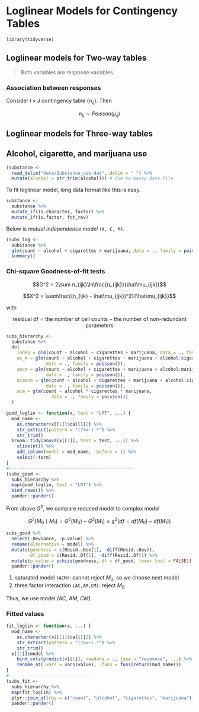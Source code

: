 # Loglinear Models for Contingency Tables

```r
library(tidyverse)
```

## Loglinear models for Two-way tables

> Both variables are response variables.

### Association between responses

Consider $I \times J$ contingency table $\{ n_{ij} \}$. Then

$$n_{ij} \sim Poisson(\mu_{ij})$$


## Loglinear models for Three-way tables

## Alcohol, cigarette, and marijuana use {-}

```r
(substance <-
  read_delim("data/Substance_use.dat", delim = " ") %>% 
  mutate(alcohol = str_trim(alcohol))) # due to messy data file
```

To fit loglinear model, long data format like this is easy.

```r
substance <-
  substance %>% 
  mutate_if(is.character, factor) %>% 
  mutate_if(is.factor, fct_rev)
```

Below is _mutual independence model_ `(A, C, M)`.

```r
(subs_log <-
  substance %>% 
  glm(count ~ alcohol + cigarettes + marijuana, data = ., family = poisson())) %>% 
  summary()
```

### Chi-square Goodness-of-fit tests

$$G^2 = 2\sum n_{ijk}\ln\frac{n_{ijk}}{\hat\mu_{ijk}}$$

$$X^2 = \sum\frac{(n_{ijk} - \hat\mu_{ijk})^2}{\hat\mu_{ijk}}$$

with

$$\text{residual df} = \text{the number of cell counts} - \text{the number of non-redundant parameters}$$

```r
subs_hierarchy <-
  substance %>% 
  do(
    indep = glm(count ~ alcohol + cigarettes + marijuana, data = ., family = poisson()),
    ac_m = glm(count ~ alcohol + cigarettes + marijuana + alcohol:cigarettes, 
               data = ., family = poisson()),
    amcm = glm(count ~ alcohol + cigarettes + marijuana + alcohol:marijuana + cigarettes:marijuana, 
               data = ., family = poisson()),
    acamcm = glm(count ~ alcohol + cigarettes + marijuana + alcohol:cigarettes + alcohol:marijuana + cigarettes:marijuana, 
               data = ., family = poisson()),
    acm = glm(count ~ alcohol * cigarettes * marijuana, 
                 data = ., family = poisson())
  )
```


```r
good_loglin <- function(x, test = "LRT", ...) {
  mod_name <-
    as.character(x[[1]]$call)[2] %>% 
    str_extract(pattern = "(?<=~).*") %>% 
    str_trim()
  broom::tidy(anova(x[[1]], test = test, ...)) %>% 
    slice(n()) %>% 
    add_column(model = mod_name, .before = 1) %>% 
    select(-term)
}
#-----------------------------------------------
(subs_good <-
  subs_hierarchy %>% 
  map(good_loglin, test = "LRT") %>% 
  bind_rows()) %>% 
  pander::pander()
```

From above $G^2$, we compare reduced model to complex model

$$G^2(M_0 \mid M_1) = G^2(M_0) - G^2(M_1) \approx \chi^2\Big(df = df(M_0) - df(M_1)\Big)$$

```r
subs_good %>% 
  select(-Deviance, -p.value) %>% 
  rename(alternative = model) %>% 
  mutate(goodness = c(Resid..Dev[1], -diff(Resid..Dev)),
         df_good = c(Resid..Df[1], -diff(Resid..Df))) %>% 
  mutate(p_value = pchisq(goodness, df = df_good, lower.tail = FALSE)) %>% 
  pander::pander()
```

1. saturated model `(ACM)`: cannot reject $M_0$, so we choose next model
2. three factor interaction `(AC,AM,CM)`: reject $M_0$

Thus, we use model _(AC, AM, CM)_.

### Fitted values

```r
fit_loglin <- function(x, ...) {
  mod_name <-
    as.character(x[[1]]$call)[2] %>% 
    str_extract(pattern = "(?<=~).*") %>% 
    str_trim()
  x[[1]]$model %>% 
    bind_cols(predict(x[[1]], newdata = ., type = "response", ...) %>% tbl_df()) %>% 
    rename_at(.vars = vars(value), .funs = funs(return(mod_name)))
}
#--------------------------------
(subs_fit <-
  subs_hierarchy %>% 
  map(fit_loglin) %>% 
  plyr::join_all(by = c("count", "alcohol", "cigarettes", "marijuana"))) %>% 
  pander::pander()
```
